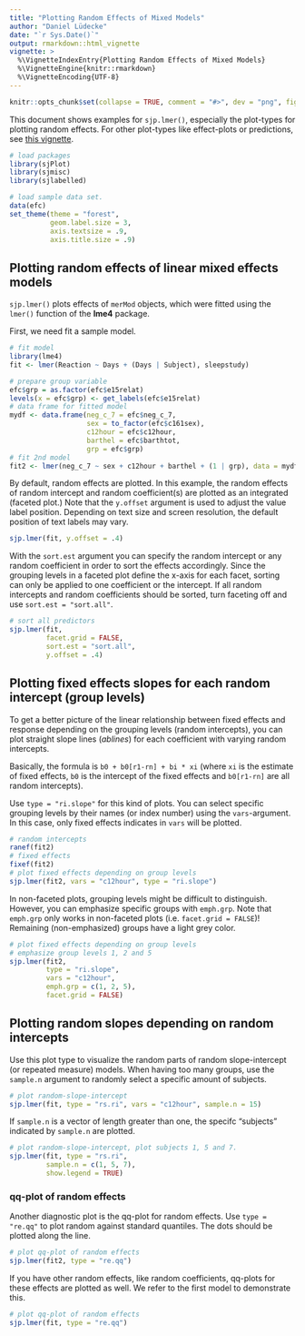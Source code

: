 ---
title: "Plotting Random Effects of Mixed Models"
author: "Daniel Lüdecke"
date: "`r Sys.Date()`"
output: rmarkdown::html_vignette
vignette: >
  %\VignetteIndexEntry{Plotting Random Effects of Mixed Models}
  %\VignetteEngine{knitr::rmarkdown}
  %\VignetteEncoding{UTF-8}
---
```{r echo = FALSE}
knitr::opts_chunk$set(collapse = TRUE, comment = "#>", dev = "png", fig.width = 7, fig.height = 5, message = FALSE, warning = FALSE)
```


This document shows examples for `sjp.lmer()`, especially the plot-types for plotting random effects. For other plot-types like effect-plots or predictions, see [this vignette](sjpglm.html).

```{r, message=FALSE, warning=FALSE}
# load packages
library(sjPlot)
library(sjmisc)
library(sjlabelled)

# load sample data set.
data(efc)
set_theme(theme = "forest", 
          geom.label.size = 3, 
          axis.textsize = .9, 
          axis.title.size = .9)
```

## Plotting random effects of linear mixed effects models

`sjp.lmer()` plots effects of `merMod` objects, which were fitted using the `lmer()` function of the **lme4** package.

First, we need fit a sample model.

```{r results='hide', message=FALSE}
# fit model
library(lme4)
fit <- lmer(Reaction ~ Days + (Days | Subject), sleepstudy)

# prepare group variable
efc$grp = as.factor(efc$e15relat)
levels(x = efc$grp) <- get_labels(efc$e15relat)
# data frame for fitted model
mydf <- data.frame(neg_c_7 = efc$neg_c_7,
                   sex = to_factor(efc$c161sex),
                   c12hour = efc$c12hour,
                   barthel = efc$barthtot,
                   grp = efc$grp)
# fit 2nd model
fit2 <- lmer(neg_c_7 ~ sex + c12hour + barthel + (1 | grp), data = mydf)
```

By default, random effects are plotted. In this example, the random effects of random intercept and random coefficient(s) are plotted as an integrated (faceted plot.) Note that the `y.offset` argument is used to adjust the value label position. Depending on text size and screen resolution, the default position of text labels may vary.

```{r}
sjp.lmer(fit, y.offset = .4)
``` 

With the `sort.est` argument you can specify the random intercept or any random coefficient in order to sort the effects accordingly. Since the grouping levels in a faceted plot define the x-axis for each facet, sorting can only be applied to one coefficient or the intercept. If all random intercepts and random coefficients should be sorted, turn faceting off and use `sort.est = "sort.all"`.

```{r}
# sort all predictors
sjp.lmer(fit,
         facet.grid = FALSE,
         sort.est = "sort.all",
         y.offset = .4)
``` 


## Plotting fixed effects slopes for each random intercept (group levels)

To get a better picture of the linear relationship between fixed effects and response depending on the grouping levels (random intercepts), you can plot straight slope lines (*ablines*) for each coefficient with varying random intercepts.

Basically, the formula is `b0 + b0[r1-rn] + bi * xi` (where `xi` is the estimate of fixed effects, `b0` is the intercept of the fixed effects and `b0[r1-rn]` are all random intercepts).

Use `type = "ri.slope"` for this kind of plots. You can select specific grouping levels by their names (or index number) using the `vars`-argument. In this case, only fixed effects indicates in `vars` will be plotted.

```{r}
# random intercepts
ranef(fit2)
# fixed effects
fixef(fit2)
# plot fixed effects depending on group levels
sjp.lmer(fit2, vars = "c12hour", type = "ri.slope")
``` 

In non-faceted plots, grouping levels might be difficult to distinguish. However, you can emphasize specific groups with `emph.grp`. Note that `emph.grp` only works in non-faceted plots (i.e. `facet.grid = FALSE`)! Remaining (non-emphasized) groups have a light grey color.

```{r}
# plot fixed effects depending on group levels
# emphasize group levels 1, 2 and 5
sjp.lmer(fit2, 
         type = "ri.slope", 
         vars = "c12hour", 
         emph.grp = c(1, 2, 5), 
         facet.grid = FALSE)
```

## Plotting random slopes depending on random intercepts

Use this plot type to visualize the random parts of random slope-intercept (or repeated measure) models. When having too many groups, use the `sample.n` argument to randomly select a specific amount of subjects.

```{r}
# plot random-slope-intercept
sjp.lmer(fit, type = "rs.ri", vars = "c12hour", sample.n = 15)
``` 

If `sample.n` is a vector of length greater than one, the specifc "subjects" indicated by `sample.n` are plotted.

```{r}
# plot random-slope-intercept, plot subjects 1, 5 and 7.
sjp.lmer(fit, type = "rs.ri", 
         sample.n = c(1, 5, 7),
         show.legend = TRUE)
``` 

### qq-plot of random effects

Another diagnostic plot is the qq-plot for random effects. Use `type = "re.qq"` to plot random against standard quantiles. The dots should be plotted along the line.

```{r}
# plot qq-plot of random effects
sjp.lmer(fit2, type = "re.qq")
``` 

If you have other random effects, like random coefficients, qq-plots for these effects are plotted as well. We refer to the first model to demonstrate this.

```{r}
# plot qq-plot of random effects
sjp.lmer(fit, type = "re.qq")
``` 

